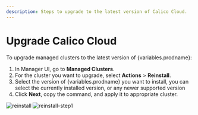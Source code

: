 ```yaml
---
description: Steps to upgrade to the latest version of Calico Cloud.
---
```



# Upgrade Calico Cloud

To upgrade managed clusters to the latest version of {variables.prodname}:

1. In Manager UI, go to **Managed Clusters**.
1. For the cluster you want to upgrade, select **Actions** > **Reinstall**.
1. Select the version of {variables.prodname} you want to install, you can select the currently installed version, or any newer supported version
1. Click **Next**, copy the command, and apply it to appropriate cluster.

![reinstall](/img/calico-cloud/managed-clusters-reinstall.png)
![reinstall-step1](/img/calico-cloud/managed-clusters-reinstall-step1.png)
